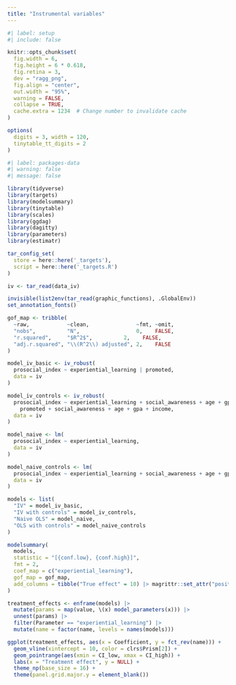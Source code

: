 ```yaml
---
title: "Instrumental variables"
---
```


```r
#| label: setup
#| include: false

knitr::opts_chunk$set(
  fig.width = 6,
  fig.height = 6 * 0.618,
  fig.retina = 3,
  dev = "ragg_png",
  fig.align = "center",
  out.width = "95%",
  warning = FALSE,
  collapse = TRUE,
  cache.extra = 1234  # Change number to invalidate cache
)

options(
  digits = 3, width = 120,
  tinytable_tt_digits = 2
)
```

```r
#| label: packages-data
#| warning: false
#| message: false

library(tidyverse)
library(targets)
library(modelsummary)
library(tinytable)
library(scales)
library(ggdag)
library(dagitty)
library(parameters)
library(estimatr)

tar_config_set(
  store = here::here('_targets'),
  script = here::here('_targets.R')
)

iv <- tar_read(data_iv)

invisible(list2env(tar_read(graphic_functions), .GlobalEnv))
set_annotation_fonts()

gof_map <- tribble(
  ~raw,            ~clean,               ~fmt, ~omit,
  "nobs",          "N",                  0,    FALSE,
  "r.squared",     "$R^2$",          2,    FALSE,
  "adj.r.squared", "\\(R^2\\) adjusted", 2,    FALSE
)
```


```r
model_iv_basic <- iv_robust(
  prosocial_index ~ experiential_learning | promoted, 
  data = iv
)

model_iv_controls <- iv_robust(
  prosocial_index ~ experiential_learning + social_awareness + age + gpa + income | 
    promoted + social_awareness + age + gpa + income, 
  data = iv
)

model_naive <- lm(
  prosocial_index ~ experiential_learning, 
  data = iv
)

model_naive_controls <- lm(
  prosocial_index ~ experiential_learning + social_awareness + age + gpa + income, 
  data = iv
)

models <- list(
  "IV" = model_iv_basic,
  "IV with controls" = model_iv_controls,
  "Naive OLS" = model_naive,
  "OLS with controls" = model_naive_controls
)
```

```r
modelsummary(
  models,
  statistic = "[{conf.low}, {conf.high}]",
  fmt = 2,
  coef_map = c("experiential_learning"),
  gof_map = gof_map,
  add_columns = tibble("True effect" = 10) |> magrittr::set_attr("position", 2)
)
```

```r
treatment_effects <- enframe(models) |> 
  mutate(params = map(value, \(x) model_parameters(x))) |> 
  unnest(params) |> 
  filter(Parameter == "experiential_learning") |> 
  mutate(name = factor(name, levels = names(models)))

ggplot(treatment_effects, aes(x = Coefficient, y = fct_rev(name))) +
  geom_vline(xintercept = 10, color = clrs$Prism[2]) +
  geom_pointrange(aes(xmin = CI_low, xmax = CI_high)) +
  labs(x = "Treatment effect", y = NULL) +
  theme_np(base_size = 16) +
  theme(panel.grid.major.y = element_blank())
```
